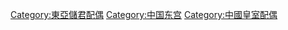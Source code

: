 [[Category:東亞儲君配偶|Category:東亞儲君配偶]]
[[Category:中国东宫|Category:中国东宫]]
[[Category:中國皇室配偶|Category:中國皇室配偶]]